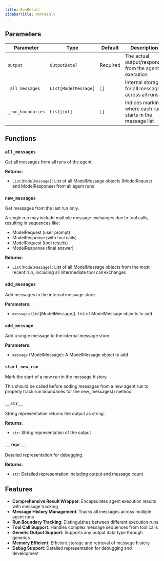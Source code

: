 ```yaml
---
title: RunResult
sidebarTitle: RunResult
---
```


## Parameters

| Parameter                          | Type                                                  | Default    | Description                                                                                                                                                                                                                      |
| ---------------------------------- | ----------------------------------------------------- | ---------- | -------------------------------------------------------------------------------------------------------------------------------------------------------------------------------------------------------------------------------- |
| `output`                           | `OutputDataT`                                         | Required  | The actual output/response from the agent execution                                                                                                                                                                             |
| `_all_messages`                    | `List[ModelMessage]`                                  | `[]`       | Internal storage for all messages across all runs                                                                                                                                                                               |
| `_run_boundaries`                  | `List[int]`                                           | `[]`       | Indices marking where each run starts in the message list                                                                                                                                                                       |

## Functions

### `all_messages`

Get all messages from all runs of the agent.

**Returns:**

- `List[ModelMessage]`: List of all ModelMessage objects (ModelRequest and ModelResponse) from all agent runs

### `new_messages`

Get messages from the last run only.

A single run may include multiple message exchanges due to tool calls, resulting in sequences like:
- ModelRequest (user prompt)
- ModelResponse (with tool calls)
- ModelRequest (tool results)
- ModelResponse (final answer)

**Returns:**

- `List[ModelMessage]`: List of all ModelMessage objects from the most recent run, including all intermediate tool call exchanges

### `add_messages`

Add messages to the internal message store.

**Parameters:**

- `messages` (List[ModelMessage]): List of ModelMessage objects to add

### `add_message`

Add a single message to the internal message store.

**Parameters:**

- `message` (ModelMessage): A ModelMessage object to add

### `start_new_run`

Mark the start of a new run in the message history.

This should be called before adding messages from a new agent run to properly track run boundaries for the new_messages() method.

### `__str__`

String representation returns the output as string.

**Returns:**

- `str`: String representation of the output

### `__repr__`

Detailed representation for debugging.

**Returns:**

- `str`: Detailed representation including output and message count

## Features

- **Comprehensive Result Wrapper**: Encapsulates agent execution results with message tracking
- **Message History Management**: Tracks all messages across multiple agent runs
- **Run Boundary Tracking**: Distinguishes between different execution runs
- **Tool Call Support**: Handles complex message sequences from tool calls
- **Generic Output Support**: Supports any output data type through generics
- **Memory Efficient**: Efficient storage and retrieval of message history
- **Debug Support**: Detailed representation for debugging and development
